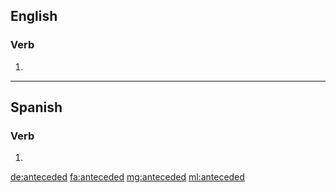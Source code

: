 ==English==

===Verb===
{{head|en}}

# {{en-past of|antecede}}

----

==Spanish==

===Verb===
{{es-verb-form|anteceder}}

# {{es-verb form of|region=Spain|ending=er|mood=imperative|sense=affirmative|pers=2|formal=no|number=plural|anteceder}}

[[de:anteceded]]
[[fa:anteceded]]
[[mg:anteceded]]
[[ml:anteceded]]